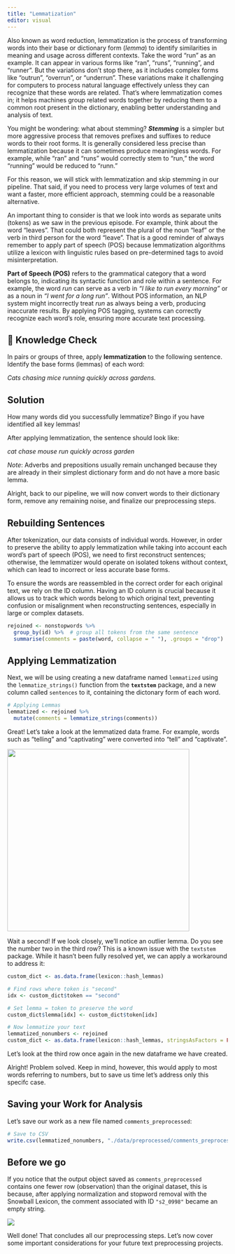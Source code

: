```yaml
---
title: "Lemmatization"
editor: visual
---
```


Also known as word reduction, lemmatization is the process of transforming words into their base or dictionary form (*lemma*) to identify similarities in meaning and usage across different contexts. Take the word "run" as an example. It can appear in various forms like "ran", "runs", "running", and "runner". But the variations don’t stop there, as it includes complex forms like "outrun", "overrun", or "underrun". These variations make it challenging for computers to process natural language effectively unless they can recognize that these words are related. That’s where lemmatization comes in; it helps machines group related words together by reducing them to a common root present in the dictionary, enabling better understanding and analysis of text.

You might be wondering: what about stemming? ***Stemming*** is a simpler but more aggressive process that removes prefixes and suffixes to reduce words to their root forms. It is generally considered less precise than lemmatization because it can sometimes produce meaningless words. For example, while "ran" and "runs" would correctly stem to "run," the word "running" would be reduced to "runn."

For this reason, we will stick with lemmatization and skip stemming in our pipeline. That said, if you need to process very large volumes of text and want a faster, more efficient approach, stemming could be a reasonable alternative.

An important thing to consider is that we look into words as separate units (tokens) as we saw in the previous episode. For example, think about the word "leaves". That could both represent the plural of the noun "leaf" or the verb in third person for the word "leave". That is a good reminder of always remember to apply part of speech (POS) because lemmatization algorithms utilize a lexicon with linguistic rules based on pre-determined tags to avoid misinterpretation.

**Part of Speech (POS)** refers to the grammatical category that a word belongs to, indicating its syntactic function and role within a sentence. For example, the word *run* can serve as a verb in *“I like to run every morning”* or as a noun in *“I went for a long run”*. Without POS information, an NLP system might incorrectly treat *run* as always being a verb, producing inaccurate results. By applying POS tagging, systems can correctly recognize each word’s role, ensuring more accurate text processing.

::: {.callout-note icon="false"}
## 🧠 Knowledge Check

In pairs or groups of three, apply **lemmatization** to the following sentence. Identify the base forms (lemmas) of each word:

*Cats chasing mice running quickly across gardens.*

::: {.callout-note icon="false" collapse="true"}
## Solution

How many words did you successfully lemmatize? Bingo if you have identified all key lemmas!

After applying lemmatization, the sentence should look like:

*cat chase mouse run quickly across garden*

*Note*: Adverbs and prepositions usually remain unchanged because they are already in their simplest dictionary form and do not have a more basic lemma.
:::
:::

Alright, back to our pipeline, we will now convert words to their dictionary form, remove any remaining noise, and finalize our preprocessing steps.

## Rebuilding Sentences

After tokenization, our data consists of individual words. However, in order to preserve the ability to apply lemmatization while taking into account each word’s part of speech (POS), we need to first reconstruct sentences; otherwise, the lemmatizer would operate on isolated tokens without context, which can lead to incorrect or less accurate base forms.

To ensure the words are reassembled in the correct order for each original text, we rely on the ID column. Having an ID column is crucial because it allows us to track which words belong to which original text, preventing confusion or misalignment when reconstructing sentences, especially in large or complex datasets.

``` r
rejoined <- nonstopwords %>%
  group_by(id) %>%  # group all tokens from the same sentence
  summarise(comments = paste(word, collapse = " "), .groups = "drop")
```

## Applying Lemmatization

Next, we will be using creating a new dataframe named `lemmatized` using the `lemmatize_strings()` function from the **`textstem`** package, and a new column called `sentences` to it, containing the dictonary form of each word.

``` r
# Applying Lemmas
lemmatized <- rejoined %>%
  mutate(comments = lemmatize_strings(comments))
```

Great! Let's take a look at the lemmatized data frame. For example, words such as "telling" and "captivating" were converted into "tell" and "captivate".

![](images/output_lemmasentences.png){width="416"}

Wait a second! If we look closely, we’ll notice an outlier lemma. Do you see the number two in the third row? This is a known issue with the `textstem` package. While it hasn’t been fully resolved yet, we can apply a workaround to address it:

``` r
custom_dict <- as.data.frame(lexicon::hash_lemmas)

# Find rows where token is "second"
idx <- custom_dict$token == "second"

# Set lemma = token to preserve the word
custom_dict$lemma[idx] <- custom_dict$token[idx]

# Now lemmatize your text
lemmatized_nonumbers <- rejoined
custom_dict <- as.data.frame(lexicon::hash_lemmas, stringsAsFactors = FALSE)
```

Let's look at the third row once again in the new dataframe we have created.

Alright! Problem solved. Keep in mind, however, this would apply to most words referring to numbers, but to save us time let's address only this specifc case.

## Saving your Work for Analysis

Let's save our work as a new file named `comments_preprocessed`:

``` r
# Save to CSV
write.csv(lemmatized_nonumbers, "./data/preprocessed/comments_preprocessed.csv")
```

## Before we go

If you notice that the output object saved as `comments_preprocessed` contains one fewer row (observation) than the original dataset, this is because, after applying normalization and stopword removal with the Snowball Lexicon, the comment associated with ID `"s2_0998"` became an empty string.

![](images/output-missingID.png)

Well done! That concludes all our preprocessing steps. Let's now cover some important considerations for your future text preprocessing projects.
